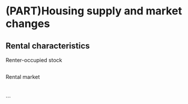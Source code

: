 # (PART)Housing supply and market changes {.unnumbered}

## Rental characteristics{#part-2-1}

Renter-occupied stock

```r

```

Rental market

```r

```

```r

```

```